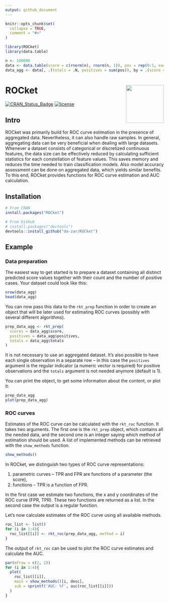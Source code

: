 ```yaml
---
output: github_document
---
```


```r
knitr::opts_chunk$set(
  collapse = TRUE,
  comment = "#>"
)

library(ROCket)
library(data.table)

n <- 100000
data <- data.table(score = c(rnorm(n), rnorm(n, 1)), pos = rep(0:1, each = n))[sample(2*n)]
data_agg <- data[, .(totals = .N, positives = sum(pos)), by = .(score = round(score, 0))]
```

# ROCket <img src='logos/hex_logo.png' align="right" height="120" />

[![CRAN_Status_Badge](https://www.r-pkg.org/badges/version/ROCket)](https://cran.r-project.org/package=ROCket)
[![license](https://img.shields.io/badge/license-GPL--3-blue.svg)](https://www.gnu.org/licenses/gpl-3.0.en.html)

## Intro

ROCket was primarily build for ROC curve estimation in the presence of aggregated data. Nevertheless, it can also handle raw samples. In general, aggregating data can be very beneficial when dealing with large datasets. Whenever a dataset consists of categorical or discretized continuous features, the data size can be effectively reduced by calculating sufficient statistics for each constellation of feature values. This saves memory and reduces the time needed to train classification models. Also model accuracy assessment can be done on aggregated data, which yields similar benefits. To this end, ROCket provides functions for ROC curve estimation and AUC calculation.

## Installation

```r
# From CRAN
install.packages("ROCket")

# From GitHub
# install.packages("devtools")
devtools::install_github("da-zar/ROCket")
```

## Example

### Data preparation

The easiest way to get started is to prepare a dataset containing all distinct predicted score values together with their count and the number of positive cases. Your dataset could look like this:

```r
nrow(data_agg)
head(data_agg)
```

You can now pass this data to the `rkt_prep` function in order to create an object that will be later used for estimating ROC curves (possibly with several different algorithms).

```r
prep_data_agg <- rkt_prep(
  scores = data_agg$score, 
  positives = data_agg$positives, 
  totals = data_agg$totals
)
```

It is not necessary to use an aggregated dataset. It's also possible to have each single observation in a separate row -- in this case the `positives` argument is the regular indicator (a numeric vector is required) for positive observations and the `totals` argument is not needed anymore (default is 1).

You can print the object, to get some information about the content, or plot it:

```r
prep_data_agg
plot(prep_data_agg)
```

### ROC curves

Estimates of the ROC curve can be calculated with the `rkt_roc` function. It takes two arguments. The first one is the `rkt_prep` object, which contains all the needed data, and the second one is an integer saying which method of estimation should be used. A list of implemented methods can be retrieved with the `show_methods` function.

```r
show_methods()
```

In ROCket, we distinguish two types of ROC curve representations:

 1. parametric curves -- TPR and FPR are functions of a parameter (the score),
 1. functions -- TPR is a function of FPR.

In the first case we estimate two functions, the x and y coordinates of the ROC curve (FPR, TPR). These two functions are returned as a list. In the second case the output is a regular function.

Let's now calculate estimates of the ROC curve using all available methods.

```r
roc_list <- list()
for (i in 1:4){
  roc_list[[i]] <- rkt_roc(prep_data_agg, method = i)
}
```

The output of `rkt_roc` can be used to plot the ROC curve estimates and calculate the AUC.

```r
par(mfrow = c(2, 2))
for (i in 1:4){
  plot(
    roc_list[[i]], 
    main = show_methods()[i, desc], 
    sub = sprintf('AUC: %f', auc(roc_list[[i]]))
  )
}
```



